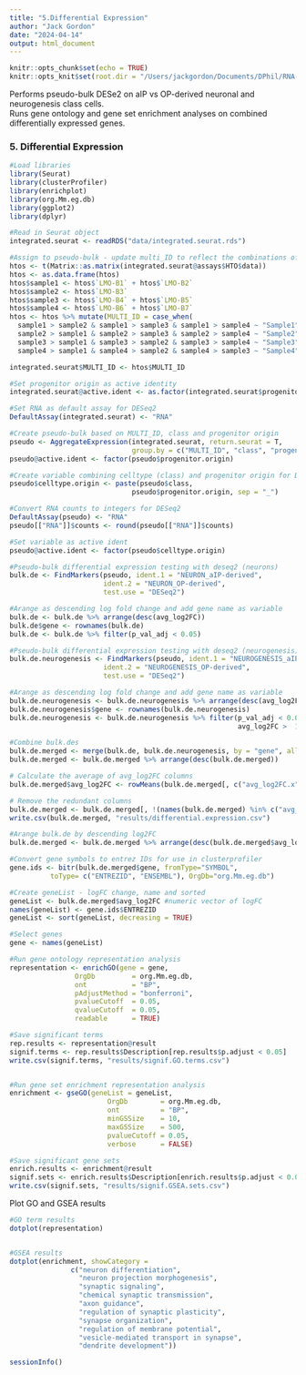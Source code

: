 ```yaml
---
title: "5.Differential Expression"
author: "Jack Gordon"
date: "2024-04-14"
output: html_document
---
```


```r
knitr::opts_chunk$set(echo = TRUE)
knitr::opts_knit$set(root.dir = "/Users/jackgordon/Documents/DPhil/RNA-Sequencing/P10-seq")
```

Performs pseudo-bulk DESe2 on aIP vs OP-derived neuronal and neurogenesis class cells.\
Runs gene ontology and gene set enrichment analyses on combined differentially expressed genes. 

### 5. Differential Expression
```r

#Load libraries
library(Seurat)
library(clusterProfiler)
library(enrichplot)
library(org.Mm.eg.db)
library(ggplot2)
library(dplyr)

#Read in Seurat object
integrated.seurat <- readRDS("data/integrated.seurat.rds")

#Assign to pseudo-bulk - update multi_ID to reflect the combinations of LMOs used
htos <- t(Matrix::as.matrix(integrated.seurat@assays$HTO$data))
htos <- as.data.frame(htos)
htos$sample1 <- htos$`LMO-B1` + htos$`LMO-B2`
htos$sample2 <- htos$`LMO-B3`
htos$sample3 <- htos$`LMO-B4` + htos$`LMO-B5`
htos$sample4 <- htos$`LMO-B6` + htos$`LMO-B7`
htos <- htos %>% mutate(MULTI_ID = case_when(
  sample1 > sample2 & sample1 > sample3 & sample1 > sample4 ~ "Sample1", 
  sample2 > sample1 & sample2 > sample3 & sample2 > sample4 ~ "Sample2",
  sample3 > sample1 & sample3 > sample2 & sample3 > sample4 ~ "Sample3", 
  sample4 > sample1 & sample4 > sample2 & sample4 > sample3 ~ "Sample4"))

integrated.seurat$MULTI_ID <- htos$MULTI_ID

#Set progenitor origin as active identity
integrated.seurat@active.ident <- as.factor(integrated.seurat$progenitor.origin)

#Set RNA as default assay for DESeq2
DefaultAssay(integrated.seurat) <- "RNA"

#Create pseudo-bulk based on MULTI_ID, class and progenitor origin
pseudo <- AggregateExpression(integrated.seurat, return.seurat = T, 
                              group.by = c("MULTI_ID", "class", "progenitor.origin"))
pseudo@active.ident <- factor(pseudo$progenitor.origin)

#Create variable combining celltype (class) and progenitor origin for DE
pseudo$celltype.origin <- paste(pseudo$class, 
                              pseudo$progenitor.origin, sep = "_")

#Convert RNA counts to integers for DESeq2
DefaultAssay(pseudo) <- "RNA"
pseudo[["RNA"]]$counts <- round(pseudo[["RNA"]]$counts)

#Set variable as active ident
pseudo@active.ident <- factor(pseudo$celltype.origin)

#Pseudo-bulk differential expression testing with deseq2 (neurons)
bulk.de <- FindMarkers(pseudo, ident.1 = "NEURON_aIP-derived", 
                       ident.2 = "NEURON_OP-derived",
                       test.use = "DESeq2")

#Arange as descending log fold change and add gene name as variable
bulk.de <- bulk.de %>% arrange(desc(avg_log2FC))
bulk.de$gene <- rownames(bulk.de)
bulk.de <- bulk.de %>% filter(p_val_adj < 0.05)

#Pseudo-bulk differential expression testing with deseq2 (neurogenesis)
bulk.de.neurogenesis <- FindMarkers(pseudo, ident.1 = "NEUROGENESIS_aIP-derived", 
                       ident.2 = "NEUROGENESIS_OP-derived",
                       test.use = "DESeq2")

#Arange as descending log fold change and add gene name as variable
bulk.de.neurogenesis <- bulk.de.neurogenesis %>% arrange(desc(avg_log2FC))
bulk.de.neurogenesis$gene <- rownames(bulk.de.neurogenesis)
bulk.de.neurogenesis <- bulk.de.neurogenesis %>% filter(p_val_adj < 0.05, 
                                                        avg_log2FC >  1 | avg_log2FC < 1)

#Combine bulk.des 
bulk.de.merged <- merge(bulk.de, bulk.de.neurogenesis, by = "gene", all = TRUE)
bulk.de.merged <- bulk.de.merged %>% arrange(desc(bulk.de.merged))

# Calculate the average of avg_log2FC columns
bulk.de.merged$avg_log2FC <- rowMeans(bulk.de.merged[, c("avg_log2FC.x", "avg_log2FC.y")], na.rm = TRUE)

# Remove the redundant columns
bulk.de.merged <- bulk.de.merged[, !(names(bulk.de.merged) %in% c("avg_log2FC.x", "avg_log2FC.y"))]
write.csv(bulk.de.merged, "results/differential.expression.csv")

#Arange bulk.de by descending log2FC
bulk.de.merged <- bulk.de.merged %>% arrange(desc(bulk.de.merged$avg_log2FC))

#Convert gene symbols to entrez IDs for use in clusterprofiler
gene.ids <- bitr(bulk.de.merged$gene, fromType="SYMBOL", 
          toType= c("ENTREZID", "ENSEMBL"), OrgDb="org.Mm.eg.db")

#Create geneList - logFC change, name and sorted
geneList <- bulk.de.merged$avg_log2FC #numeric vector of logFC
names(geneList) <- gene.ids$ENTREZID
geneList <- sort(geneList, decreasing = TRUE)

#Select genes
gene <- names(geneList)

#Run gene ontology representation analysis
representation <- enrichGO(gene = gene,
                OrgDb         = org.Mm.eg.db,
                ont           = "BP",
                pAdjustMethod = "bonferroni",
                pvalueCutoff  = 0.05,
                qvalueCutoff  = 0.05,
                readable      = TRUE)

#Save significant terms
rep.results <- representation@result
signif.terms <- rep.results$Description[rep.results$p.adjust < 0.05]
write.csv(signif.terms, "results/signif.GO.terms.csv")


#Run gene set enrichment representation analysis
enrichment <- gseGO(geneList = geneList,
                        OrgDb        = org.Mm.eg.db,
                        ont          = "BP",
                        minGSSize    = 10,
                        maxGSSize    = 500,
                        pvalueCutoff = 0.05,
                        verbose      = FALSE)

#Save significant gene sets
enrich.results <- enrichment@result
signif.sets <- enrich.results$Description[enrich.results$p.adjust < 0.05]
write.csv(signif.sets, "results/signif.GSEA.sets.csv")

```

Plot GO and GSEA results

```r
#GO term results
dotplot(representation)


#GSEA results
dotplot(enrichment, showCategory = 
               c("neuron differentiation", 
                 "neuron projection morphogenesis", 
                 "synaptic signaling", 
                 "chemical synaptic transmission", 
                 "axon guidance", 
                 "regulation of synaptic plasticity", 
                 "synapse organization", 
                 "regulation of membrane potential", 
                 "vesicle-mediated transport in synapse", 
                 "dendrite development"))
```


```r
sessionInfo()
```

